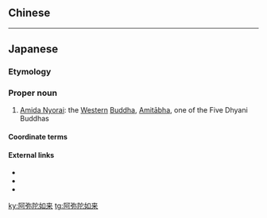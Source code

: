 {{also|阿彌陀如來}}
==Chinese==
{{zh-see|阿彌陀如來}}

----

==Japanese==
{{ja-kanjitab|yomi=irreg}}

===Etymology===
{{rfe|lang=ja|阿弥陀如来 comes from {{etyl|ltc|-}}, with the portion before {{m|ltc|如來|tr=njo loj}} ultimately deriving from {{etyl|sa|-}} as the name of the entity; needs researching.}}

===Proper noun===
{{ja-pos|あみだ にょらい|proper}}

# {{lb|ja|sort=あみだにょらい|religion|Buddhism}} [[Amida Nyorai]]: the [[West]]ern [[Buddha]], [[Amitābha]], one of the Five Dhyani Buddhas

====Coordinate terms====
{{ja-five-dhyani}}

====External links====
* {{pedia|lang=ja}}
* {{pedia|Amitābha}}
* {{pedia|Five Dhyani Buddhas}}

[[ky:阿弥陀如来]]
[[tg:阿弥陀如来]]